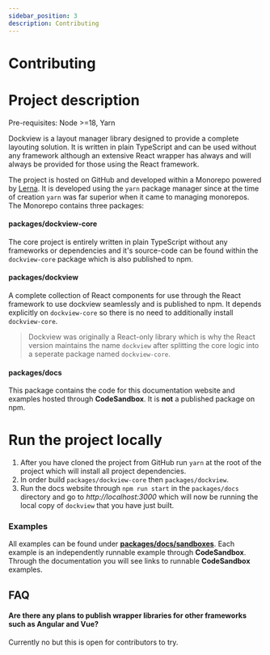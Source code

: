 ```yaml
---
sidebar_position: 3
description: Contributing
---
```


# Contributing

# Project description

Pre-requisites: Node >=18, Yarn

Dockview is a layout manager library designed to provide a complete layouting solution.
It is written in plain TypeScript and can be used without any framework although
an extensive React wrapper has always and will always be provided for those using the React framework.

The project is hosted on GitHub and developed within a Monorepo powered by [Lerna](https://github.com/lerna/lerna).
It is developed using the `yarn` package manager since at the time of creation `yarn` was far superior when it came to managing monorepos.
The Monorepo contains three packages:

#### packages/dockview-core

The core project is entirely written in plain TypeScript without any frameworks or dependencies and it's source-code can be found
within the `dockview-core` package which is also published to npm.

#### packages/dockview

A complete collection of React components for use through the React framework to use dockview seamlessly
and is published to npm. It depends explicitly on `dockview-core` so there is no need to additionally install `dockview-core`.

> Dockview was originally a React-only library which is why the React version maintains the name `dockview` after
> splitting the core logic into a seperate package named `dockview-core`.

#### packages/docs

This package contains the code for this documentation website and examples hosted through **CodeSandbox**. It is **not** a published package on npm.

# Run the project locally

1. After you have cloned the project from GitHub run `yarn` at the root of the project which will install all project dependencies.
2. In order build `packages/dockview-core` then `packages/dockview`.
3. Run the docs website through `npm run start` in the `packages/docs` directory and go to _http://localhost:3000_ which
   will now be running the local copy of `dockview` that you have just built.

### Examples

All examples can be found under [**packages/docs/sandboxes**](https://github.com/mathuo/dockview/tree/master/packages/docs/sandboxes).
Each example is an independently runnable example through **CodeSandbox**.
Through the documentation you will see links to runnable **CodeSandbox** examples.

## FAQ

#### Are there any plans to publish wrapper libraries for other frameworks such as Angular and Vue?

Currently no but this is open for contributors to try.
